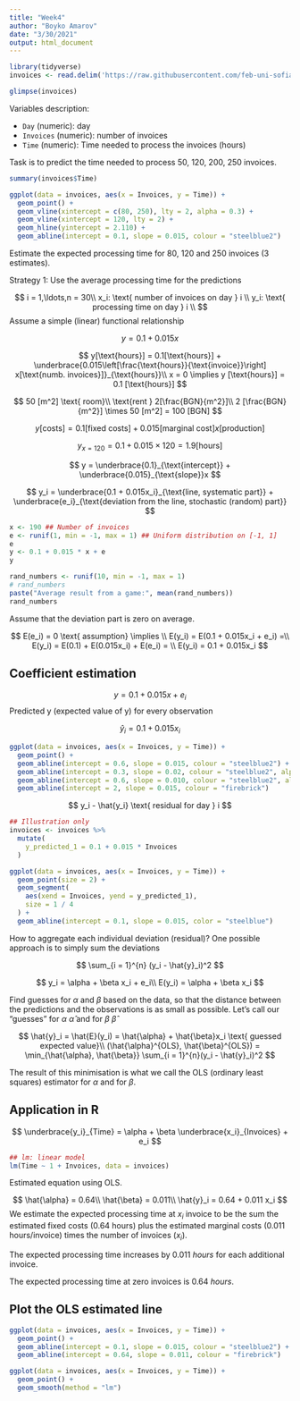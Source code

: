 ```yaml
---
title: "Week4"
author: "Boyko Amarov"
date: "3/30/2021"
output: html_document
---
```


```r
library(tidyverse)
invoices <- read.delim('https://raw.githubusercontent.com/feb-uni-sofia/econometrics2020-solutions/master/data/invoices.txt')
```


```r
glimpse(invoices)
```

Variables description:

- `Day` (numeric): day
- `Invoices` (numeric): number of invoices
- `Time` (numeric): Time needed to process the invoices (hours)

Task is to predict the time needed to process 50, 120, 200, 250 invoices.

```r
summary(invoices$Time)
```


```r
ggplot(data = invoices, aes(x = Invoices, y = Time)) + 
  geom_point() +
  geom_vline(xintercept = c(80, 250), lty = 2, alpha = 0.3) +
  geom_vline(xintercept = 120, lty = 2) +
  geom_hline(yintercept = 2.110) +
  geom_abline(intercept = 0.1, slope = 0.015, colour = "steelblue2")
```

Estimate the expected processing time for 80, 120 and 250 invoices (3 estimates).

Strategy 1: Use the average processing time for the predictions

$$
i = 1,\ldots,n = 30\\
x_i: \text{ number of invoices on day } i \\
y_i: \text{ processing time on day } i \\
$$
Assume a simple (linear) functional relationship

$$
y = 0.1 + 0.015x
$$



$$
y[\text{hours}] = 0.1[\text{hours}] + \underbrace{0.015\left[\frac{\text{hours}}{\text{invoice}}\right] x[\text{numb. invoices}]}_{\text{hours}}\\
x = 0 \implies y [\text{hours}] = 0.1 [\text{hours}]
$$


$$
50 [m^2] \text{ room}\\
\text{rent } 2[\frac{BGN}{m^2}]\\
2 [\frac{BGN}{m^2}] \times 50 [m^2] = 100 [BGN]
$$

$$
y[\text{costs}] = 0.1[\text{fixed costs}] + 0.015[\text{marginal cost}]x[\text{production}]
$$

$$
y_{x = 120} = 0.1 + 0.015 \times 120 = 1.9 [\text{hours}]
$$

$$
y = \underbrace{0.1}_{\text{intercept}} + \underbrace{0.015}_{\text{slope}}x
$$

$$
y_i  = \underbrace{0.1 + 0.015x_i}_{\text{line, systematic part}} + \underbrace{e_i}_{\text{deviation from the line, stochastic (random) part}}
$$



```r
x <- 190 ## Number of invoices
e <- runif(1, min = -1, max = 1) ## Uniform distribution on [-1, 1]
e
y <- 0.1 + 0.015 * x + e
y
```

```r
rand_numbers <- runif(10, min = -1, max = 1)
# rand_numbers
paste("Average result from a game:", mean(rand_numbers))
rand_numbers
```

Assume that the deviation part is zero on average.

$$
E(e_i) = 0 \text{ assumption} \implies \\
E(y_i) = E(0.1 + 0.015x_i + e_i) =\\ 
E(y_i) = E(0.1) + E(0.015x_i) + E(e_i) = \\
E(y_i) = 0.1 + 0.015x_i
$$

## Coefficient estimation

$$
y = 0.1 + 0.015x + e_i
$$
Predicted y (expected value of y) for every observation

$$
\hat{y}_i = 0.1 + 0.015x_i
$$


```r
ggplot(data = invoices, aes(x = Invoices, y = Time)) + 
  geom_point() +
  geom_abline(intercept = 0.6, slope = 0.015, colour = "steelblue2") +
  geom_abline(intercept = 0.3, slope = 0.02, colour = "steelblue2", alpha = 0.5) +
  geom_abline(intercept = 0.6, slope = 0.010, colour = "steelblue2", alpha = 0.5) +
  geom_abline(intercept = 2, slope = 0.015, colour = "firebrick")
```


$$
y_i - \hat{y_i} \text{ residual for day } i
$$
```r
## Illustration only
invoices <- invoices %>%
  mutate(
    y_predicted_1 = 0.1 + 0.015 * Invoices
  )

ggplot(data = invoices, aes(x = Invoices, y = Time)) +
  geom_point(size = 2) +
  geom_segment(
    aes(xend = Invoices, yend = y_predicted_1),
    size = 1 / 4
  ) +
  geom_abline(intercept = 0.1, slope = 0.015, color = "steelblue")
```
How to aggregate each individual deviation (residual)? One possible approach is to simply sum the deviations

$$
\sum_{i = 1}^{n} (y_i - \hat{y}_i)^2
$$


$$
y_i = \alpha + \beta x_i + e_i\\
E(y_i) = \alpha + \beta x_i
$$


Find guesses for $\alpha$ and $\beta$ based on the data, so that the distance between
the predictions and the observations is as small as possible. Let's call our
"guesses" for $\alpha$ $\hat{\alpha}$ and for $\beta$ $\hat{\beta}$

$$
\hat{y}_i = \hat{E}(y_i) = \hat{\alpha} + \hat{\beta}x_i \text{ guessed expected value}\\
(\hat{\alpha}^{OLS}, \hat{\beta}^{OLS}) = \min_{\hat{\alpha}, \hat{\beta}} \sum_{i = 1}^{n}(y_i - \hat{y}_i)^2
$$

The result of this minimisation is what we call the OLS (ordinary least squares) estimator for $\alpha$ and for $\beta$.

## Application in R

$$
\underbrace{y_i}_{Time} = \alpha + \beta \underbrace{x_i}_{Invoices} + e_i
$$

```r
## lm: linear model
lm(Time ~ 1 + Invoices, data = invoices)
```

Estimated equation using OLS.

$$
\hat{\alpha} = 0.64\\
\hat{\beta} = 0.011\\
\hat{y}_i =  0.64 + 0.011 x_i
$$
We estimate the expected processing time at $x_i$ invoice to be the sum the estimated fixed costs (0.64 hours) plus the estimated marginal costs (0.011 hours/invoice) times the number of invoices ($x_i$).

The expected processing time increases by 0.011 *hours* for each additional invoice.

The expected processing time at zero invoices is 0.64 _hours_.

## Plot the OLS estimated line

```r
ggplot(data = invoices, aes(x = Invoices, y = Time)) + 
  geom_point() +
  geom_abline(intercept = 0.1, slope = 0.015, colour = "steelblue2") + 
  geom_abline(intercept = 0.64, slope = 0.011, colour = "firebrick")
```

```r
ggplot(data = invoices, aes(x = Invoices, y = Time)) + 
  geom_point() +
  geom_smooth(method = "lm")
```
